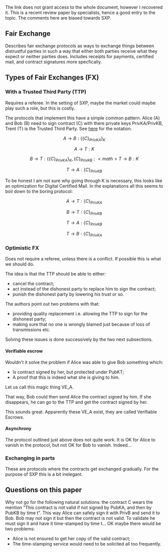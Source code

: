 The link does not grant access to the whole document, however I recovered it.
This is a recent review paper by specialists, hence a good entry to the topic.
The comments here are biased towards SXP. 

== Fair Exchange ==

Describes fair exchange protocols as ways to exchange things between distrustful parties in such a way that either both parties receive what they expect or neither parties does. Includes receipts for payments, certified mail, and contract signatures more specfically.

== Types of Fair Exchanges (FX) ==

=== With a Trusted Third Party (TTP) ===

Requires a referee. In the setting of SXP, maybe the market could maybe play such a role, but this is costly.

The protocols that implement this have a simple common pattern. 
Alice (A) and Bob (B) need to sign contract (C) with there private keys PrivKA/PrivKB, Trent (T) is the Trusted Third Party. 
See [http://en.wikipedia.org/wiki/Security_protocol_notation here] for the notation.

:<math>A\rightarrow B:\{\{C\}_{PrivKA}\}_{K}</math>
:<math>A\rightarrow T:K</math>
:<math>B\rightarrow T:\{\{C\}_{PrivKA}\}_{K},\{C\}_{PrivKB}
:<math>T\rightarrow B:K</math>
:<math>T\rightarrow A:\{C\}_{PrivKB}</math>

To be honest I am not sure why going through K is necessary, this looks like an optimization for Digital Certified Mail. In the explanations all this seems to boil down to the boring protocol:

:<math>A\rightarrow T:\{C\}_{PrivKA}</math>
:<math>B\rightarrow T:\{C\}_{PrivKB}</math>
:<math>T\rightarrow A:\{C\}_{PrivKB}</math>
:<math>T\rightarrow B:\{C\}_{PrivKA}</math>

=== Optimistic FX ===

Does not require a referee, unless there is a conflict. If possible this is what we should do.

The idea is that the TTP should be able to either:
* cancel the contract;
* act instead of the dishonest party to replace him to sign the contract;
* punish the dishonest party by lowering his trust or so.

The authors point out two problems with that:
* providing quality replacement i.e. allowing the TTP to sign for the dishonest party;
* making sure that no one is wrongly blamed just because of loss of transmissions etc.

Solving these issues is done successively by the two next subsections.

==== Verifiable escrow ====

Wouldn't it solve the problem if Alice was able to give Bob something which:
* Is contract signed by her, but protected under PubKT;
* A proof that this is indeed what she is giving to him.
Let us call this magic thing VE_A.

That way, Bob could then send Alice the contract signed by him. If she disappears, he can go to the TTP and get the contract signed by her.

This sounds great. Apparently these VE_A exist, they are called Verifiable Escrows.

==== Asynchrony ====

The protocol outlined just above does not quite work. It is OK for Alice to vanish in the protocol, but not OK for Bob to vanish. Indeed...

=== Exchanging in parts ===

These are protocols where the contracts get exchanged gradually. For the purpose of SXP this is a bit inelegant.

== Questions on this paper ==


Why not go for the following natural solutions: the contract C wears the mention "This contract is not valid if not signed by PubKA, and then by PubKB by time t". This way Alice can safely sign it with PrivB and send it to Bob. Bob may not sign it but then the contract is not valid. To validate he must sign it and have it time-stamped by time t... OK maybe there would be two problems:
* Alice is not ensured to get her copy of the valid contract;
* The time-stamping service would need to be solicited all too frequently.